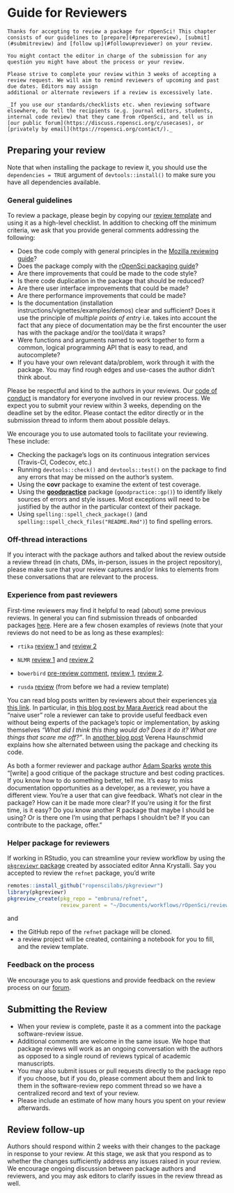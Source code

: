 # Guide for Reviewers {#reviewerguide}

```block
Thanks for accepting to review a package for rOpenSci! This chapter consists of our guidelines to [prepare](#preparereview), [submit](#submitreview) and [follow up](#followupreviewer) on your review.

You might contact the editor in charge of the submission for any question you might have about the process or your review.

Please strive to complete your review within 3 weeks of accepting a review request. We will aim to remind reviewers of upcoming and past due dates. Editors may assign
additional or alternate reviewers if a review is excessively late.

_If you use our standards/checklists etc. when reviewing software elsewhere, do tell the recipients (e.g. journal editors, students, internal code review) that they came from rOpenSci, and tell us in [our public forum](https://discuss.ropensci.org/c/usecases), or [privately by email](https://ropensci.org/contact/)._ 
```

## Preparing your review

Note that when installing the package to review it, you should use the `dependencies = TRUE` argument of `devtools::install()` to make sure you have all dependencies available.

### General guidelines

To review a package, please begin by copying our [review template](#reviewtemplate) and using it as a high-level checklist.  In addition to checking off the minimum criteria, we ask that you provide general comments addressing the following:

- Does the code comply with general principles in the [Mozilla reviewing guide](https://mozillascience.github.io/codeReview/review.html)?
- Does the package comply with the [rOpenSci packaging guide](#building)?
- Are there improvements that could be made to the code style?
- Is there code duplication in the package that should be reduced?
- Are there user interface improvements that could be made?
- Are there performance improvements that could be made?
- Is the documentation (installation instructions/vignettes/examples/demos) clear and sufficient? Does it use the principle of *multiple points of entry* i.e. takes into account the fact that any piece of documentation may be the first encounter the user has with the package and/or the tool/data it wraps?
- Were functions and arguments named to work together to form a common, logical programming API that is easy to read, and autocomplete?
- If you have your own relevant data/problem, work through it with the package. You may find rough edges and use-cases the author didn't think about.

Please be respectful and kind to the authors in your reviews. Our [code of conduct](#code-of-conduct) is mandatory for everyone involved in our review process. We expect you to submit your review within 3 weeks, depending on the deadline set by the editor. Please contact the editor directly or in the submission thread to inform them about possible delays.

We encourage you to use automated tools to facilitate your reviewing.  These include:

-  Checking the package's logs on its continuous integration services (Travis-CI, Codecov, etc.)
-  Running `devtools::check()` and `devtools::test()` on the package to find any errors that may be missed on the author's system.
-  Using the **covr** package to examine the extent of test coverage.
-  Using the [**goodpractice**](https://github.com/MangoTheCat/goodpractice) package (`goodpractice::gp()`) to identify likely sources of errors and style issues. Most exceptions will need to be justified by the author in the particular context of their package.
-  Using `spelling::spell_check_package()` (and `spelling::spell_check_files("README.Rmd")`) to find spelling errors. 

### Off-thread interactions

If you interact with the package authors and talked about the review outside a review thread (in chats, DMs, in-person, issues in the project repository), please make sure that your review captures and/or links to elements from these conversations that are relevant to the process.

### Experience from past reviewers

First-time reviewers may find it helpful to read (about) some previous reviews. In general you can find submission threads of onboarded packages [here](https://github.com/ropensci/software-review/issues?q=is%3Aissue+is%3Aclosed+label%3A6%2Fapproved). Here are a few chosen examples of reviews (note that your reviews do not need to be as long as these examples):

* `rtika` [review 1](https://github.com/ropensci/software-review/issues/191#issuecomment-367166658) and [review 2](https://github.com/ropensci/software-review/issues/191#issuecomment-368254623)

* `NLMR` [review 1](https://github.com/ropensci/software-review/issues/188#issuecomment-368042693) and [review 2](https://github.com/ropensci/software-review/issues/188#issuecomment-369310831)

* `bowerbird` [pre-review comment](https://github.com/ropensci/software-review/issues/139#issuecomment-322713737), [review 1](https://github.com/ropensci/software-review/issues/139#issuecomment-342380870), [review 2](https://github.com/ropensci/software-review/issues/139#issuecomment-342724843).

* `rusda` [review](https://github.com/ropensci/software-review/issues/18#issuecomment-120445737) (from before we had a review template)

You can read blog posts written by reviewers about their experiences [via this link](https://ropensci.org/tags/reviewer/). In particular, in [this blog post by Mara Averick](https://ropensci.org/blog/2017/08/22/first-package-review/) read about the "naive user" role a reviewer can take to provide useful feedback even without being experts of the package's topic or implementation, by asking themselves _"What did I think this thing would do? Does it do it? What are things that scare me off?"_. In [another blog post](https://ropensci.org/blog/2017/09/08/first-review-experiences/) Verena Haunschmid explains how she alternated between using the package and checking its code.

As both a former reviewer and package author [Adam Sparks](https://adamhsparks.github.io/) [wrote this](https://twitter.com/adamhsparks/status/898132036451303425) "[write] a good critique of the package structure and best coding practices. If you know how to do something better, tell me. It’s easy to miss documentation opportunities as a developer, as a reviewer, you have a different view. You’re a user that can give feedback. What’s not clear in the package? How can it be made more clear? If you’re using it for the first time, is it easy? Do you know another R package that maybe I should be using? Or is there one I’m using that perhaps I shouldn’t be? If you can contribute to the package, offer."


### Helper package for reviewers

If working in RStudio, you can streamline your review workflow by using the [`pkgreviewr` package](https://github.com/ropenscilabs/pkgreviewr) created by associated editor Anna Krystalli. Say you accepted to review the `refnet` package, you'd write

```r
remotes::install_github("ropenscilabs/pkgreviewr")
library(pkgreviewr)
pkgreview_create(pkg_repo = "embruna/refnet", 
                 review_parent = "~/Documents/workflows/rOpenSci/reviews/")
```

and 

* the GitHub repo of the `refnet` package will be cloned.
* a review project will be created, containing a notebook for you to fill, and the review template.

### Feedback on the process

We encourage you to ask questions and provide feedback on the review process on our [forum](https://discuss.ropensci.org). 

## Submitting the Review {#submitreview}

- When your review is complete, paste it as a comment into the package software-review issue.
- Additional comments are welcome in the same issue. We hope that package reviews will work as an ongoing conversation with the authors as opposed to a single round of reviews typical of academic manuscripts.
- You may also submit issues or pull requests directly to the package repo if you choose, but if you do, please comment about them and link to them in the software-review repo comment thread so we have a centralized record and text of your review.
- Please include an estimate of how many hours you spent on your review afterwards.

## Review follow-up {#followupreviewer}

Authors should respond within 2 weeks with their changes to the package in response to your review.  At this stage, we ask that you respond as to whether the changes sufficiently address any issues raised in your review. We encourage ongoing discussion between package authors and reviewers, and you may ask editors to clarify issues in the review thread as well.
